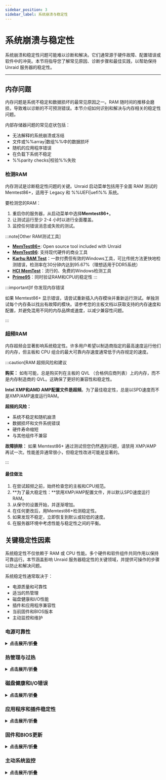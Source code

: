 ```yaml
---
sidebar_position: 3
sidebar_label: 系统崩溃与稳定性
---
```



# 系统崩溃与稳定性

系统崩溃和稳定性问题可能难以诊断和解决。它们通常源于硬件故障、配置错误或软件中的冲突。本节将指导您了解常见原因、诊断步骤和最佳实践，以帮助保持 Unraid 服务器的稳定性。

---

## 内存问题

内存问题是系统不稳定和数据损坏的最常见原因之一。RAM 随时间的推移会磨损，导致难以诊断的不可预测错误。本节介绍如何识别和解决与内存相关的稳定性问题。

内部存储器问题的常见症状包括：

- 无法解释的系统崩溃或冻结
- 文件或%%array|数组%%中的数据损坏
- 随机的应用程序错误
- 在负载下系统不稳定
- %%parity checks|校验%%失败

### 检测RAM

内存测试是诊断稳定性问题的关键。Unraid 启动菜单包括用于全面 RAM 测试的 Memtest86+，适用于 Legacy 和 %%UEFI|uefi%% 系统。

要检测您的RAM：

1. 重启你的服务器，从启动菜单中选择**Memtest86+**。
2. 让测试运行至少 2-4 小时以进行全面覆盖。
3. 监控任何错误消息或失败的测试。

:::note[Other RAM测试工具]
- [**MemTest86+**](https://www.memtest.org/): Open source tool included with Unraid
- [**MemTest86**](https://www.memtest86.com/): 支持现代硬件的商业工具
- [**Karhu RAM Test**](https://www.karhusoftware.com/)：一款付费但有效的Windows工具，可比传统方法更快地检测错误，检测率在30分钟内达到95.67%（理想适用于DDR5系统）
- [**HCI MemTest**](https://hcidesign.com/memtest/)：流行的、免费的Windows检测工具
- [**Prime95**](https://prime95.net/)：同时验证RAM和CPU的稳定性
:::

:::important\[If 你发现内存错误

如果 Memtest86+ 显示错误，请尝试重新插入内存模块并重新运行测试。单独测试每个内存条以找出有故障的模块。请参考您的主板文档以获取支持的内存速度和配置，并避免混用不同的内存品牌或速度，以减少兼容性问题。

:::

### 超频RAM

内存超频会显著影响系统稳定性。许多用户希望以制造商指定的最高速度运行他们的内存，但主板和 CPU 组合的最大可靠内存速度通常低于内存规定的速度。

:::caution\[RAM 超频风险和建议

**购买：** 如有可能，总是购买列在主板的 QVL （合格供应商列表）上的内存，而不是内存制造商的 QVL。这确保了更好的兼容性和稳定性。

**Intel XMP和AMD AMP配置文件是超频**。为了最佳稳定性，总是以SPD速度而不是XMP/AMP速度运行RAM。

**超频的风险：**

- 系统不稳定和随机崩溃
- 数据损坏和文件系统错误
- 硬件寿命缩短
- 与其他组件不兼容

**故障排除：** 如果 Memtest86+ 通过测试但您仍然遇到问题，请禁用 XMP/AMP 再试一次。性能差异通常很小，但稳定性改进可能是显著的。

:::

<h4>最佳做法</h4>

1. 在尝试超频之前，始终检查您的主板和CPU规范。
2. \*\*为了最大稳定性：\*\*禁用XMP/AMP配置文件，并以默认SPD速度运行RAM。
3. 从保守的设置开始，并逐渐增加。
4. 在任何更改后，用Memtest86+检测稳定性。
5. 如果发现不稳定，立即恢复到默认或较低的速度。
6. 在服务器环境中考虑性能与稳定性之间的平衡。

## 关键稳定性因素

系统稳定性不仅依赖于 RAM 或 CPU 性能。多个硬件和软件组件共同作用以保持可靠运行。本节涵盖影响 Unraid 服务器稳定性的关键领域，并提供可操作的步骤以防止和解决问题。

系统稳定性通常取决于：

- 电源质量和可靠性
- 适当的热管理
- 磁盘健康和I/O性能
- 插件和应用程序兼容性
- 当前固件和BIOS版本
- 主动监控和维护

### 电源可靠性

<details>
  <summary><strong>点击展开/折叠</strong></summary>

  稳定且充足的电源供应是保证服务器不间断运行的关键。电源问题常常被忽视，但可能导致最恼人的稳定性问题。

  常见的电力相关问题包括：

  - 无法解释的系统崩溃或冻结
  - 写入过程中数据损坏
  - 突发无警告的关机
  - 硬件组件故障
  - 不一致的性能

  <h4>预防和维护</h4>

  主动进行电源维护可预防最常见的稳定性问题。定期检查和选择合适的组件可避免昂贵的停机和数据丢失。

  1. 始终为您的硬件使用高质量、适当额定的PSU。
  2. \*\*关键：\*\*确保您的电源能处理所有连接存储设备的同时启动。12V 轨电流额定值必须考虑到所有驱动器的同时启动电流，而不是分级启动。
  3. 尽可能避免使用电源分配器。它们可能导致电压下降和不稳定，尤其是在驱动器启动等高电流事件中。
  4. 考虑对企业和多硬盘系统使用冗余电源。
  5. 确保每个PSU单元正确插入和连接。
  6. 如果可用，请监测PSU健康指示器（如AC OK LED）。
  7. 立即更换故障单元以避免停机。
  8. 定期检查所有电源线是否牢固。
  9. 确认电路没有过载。
</details>

### 热管理与过热

<details>
  <summary><strong>点击展开/折叠</strong></summary>

  过热是硬件故障和服务器异常行为的主要原因之一。温度问题可能导致组件降速运行或彻底失效。

  热问题的迹象包括：

  - 系统节能或性能降低
  - 高负载时随机崩溃
  - 风扇噪音或不寻常的冷却行为
  - 硬件组件故障
  - 系统行为不一致

  <h4>冷却解决方案与最佳实践</h4>

  适当的冷却对于维持系统稳定性和防止热节流至关重要。这些做法有助于确保服务器在安全温度范围内运行。

  1. 确保服务器位于通风良好的区域。
  2. 保持环境温度控制（理想温度18-24°C/64-75°F）。
  3. 使用足够的冷却方案（高质量风扇、机架式空调）。
  4. 使用硬件传感器监测系统温度。
  5. 定期清洁冷却组件上的灰尘和碎片。
  6. 避免将服务器放置在狭窄或通风不良的空间中。
  7. 考虑对高性能系统额外冷却。

  Monitoring temperatures proactively helps identify cooling issues before they cause system instability. Use Unraid's built-in temperature sensors or hardware monitoring tools compatible with your system.
</details>

### 磁盘健康和I/O错误

<details>
  <summary><strong>点击展开/折叠</strong></summary>

  无论是因为驱动老化还是突然故障，磁盘错误都可能破坏系统稳定性并危及数据。IO问题通常表现为性能问题，然后才导致完全故障。

  磁盘问题的症状包括：

  - 服务器高负载或性能缓慢
  - %%parity checks|校验%%失败
  - 数据损坏或读/写错误
  - 磁盘活动异常或噪音
  - 磁盘操作期间系统冻结

  <h4>预防性维护</h4>

  定期维护有助于在磁盘问题导致数据丢失或系统不稳定之前发现问题。这些主动步骤可以显著延长驱动器寿命并维护性能。

  1. 定期使用 Unraid 内置的[磁盘健康工具](../../system-administration/monitor-performance/smart-reports-and-disk-health.mdx)监控驱动器的 %%SMART|smart%% 数据。
  2. 定期运行[%%parity checks|parity-check%%s](../../using-unraid-to/manage-storage/array-configuration.mdx#parity--read-checks)以确保数据完整性。
  3. 监控磁盘温度和性能指标。
  4. 保持驱动器适当通风和冷却。

  <h4>当问题发生时</h4>

  快速响应磁盘问题可以防止数据丢失并将停机时间降到最低。系统地按照这些步骤来识别和解决问题。

  1. 及时更换故障驱动器以防止数据丢失。
  2. 检查电缆、电源供应和驱动器控制器健康状况。
  3. 检查松动的连接或损坏的电缆。
  4. 考虑为可疑的驱动器运行扩展 %%SMART|smart%% 测试。
  5. 监控系统日志以获取I/O错误模式。
</details>

### 应用程序和插件稳定性

<details>
  <summary><strong>点击展开/折叠</strong></summary>

  Unraid’s flexibility comes from its support for plugins and Docker containers. However, third-party plugins can introduce instability, especially if they are outdated or incompatible with your current Unraid version.

  进行故障排除时...

  - 使用[安全模式](../../using-unraid-to/customize-your-experience/plugins.mdx#troubleshooting-with-safe-mode)暂时禁用插件并识别问题来源。
  - 优先使用Docker容器而不是插件来添加功能，因为容器提供了更好的核心操作系统隔离，不太可能导致系统范围的问题。
  - 定期更新或删除未使用或不再支持的插件以保持稳定性。
</details>

### 固件和BIOS更新

<details>
  <summary><strong>点击展开/折叠</strong></summary>

  过时的固件或BIOS可能导致不稳定性、安全漏洞和硬件兼容性问题。定期更新对于维护系统稳定性和安全性至关重要。

  - 为您的主板和关键组件定期检查固件和BIOS更新。
  - 在更新之前始终备份您的配置，并如可能在受控环境中测试更新。
  - 记录您的更新流程，并时不时进行审核以确保您遵循最佳做法。

  保持系统固件更新有助于避免意外崩溃，并解锁新的硬件功能。

  :::tip[推荐]
  - 使用制造商的工具进行无风险更新，例如[华硕Armoury Crate](https://www.asus.com/supportonly/armoury%20crate/helpdesk_download/)、[技嘉@BIOS](https://www.gigabyte.com/Support/Consumer/Download)或[MSI中心](https://www.msi.com/Landing/MSI-Center)。
  - 检查主板BIOS设置中是否有自动更新选项。
  :::
</details>

### 主动系统监控

<details>
  <summary><strong>点击展开/折叠</strong></summary>

  持续监控对早期问题检测至关重要。

  - 在 Unraid 中启用[持久日志记录](../../troubleshooting/diagnostics/capture-diagnostics-and-logs.mdx)，以保留跨重启的日志。
  - 利用系统监控工具跟踪温度、电压和驱动器健康。为关键阈值设置警报，以便在小问题升级前采取行动。
  - 定期查看系统日志，发现模式并解决潜在原因，避免它们导致停机。
</details>
